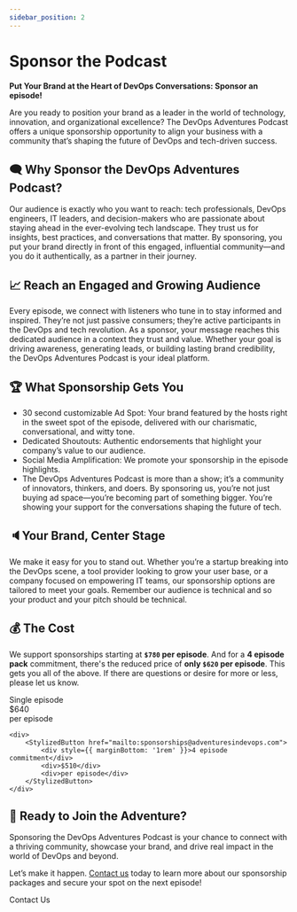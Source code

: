 ```yaml
---
sidebar_position: 2
---
```


# Sponsor the Podcast

**Put Your Brand at the Heart of DevOps Conversations: Sponsor an episode!**

Are you ready to position your brand as a leader in the world of technology, innovation, and organizational excellence? The DevOps Adventures Podcast offers a unique sponsorship opportunity to align your business with a community that’s shaping the future of DevOps and tech-driven success.

## 🗨 Why Sponsor the DevOps Adventures Podcast?
Our audience is exactly who you want to reach: tech professionals, DevOps engineers, IT leaders, and decision-makers who are passionate about staying ahead in the ever-evolving tech landscape. They trust us for insights, best practices, and conversations that matter. By sponsoring, you put your brand directly in front of this engaged, influential community—and you do it authentically, as a partner in their journey.

## 📈 Reach an Engaged and Growing Audience
Every episode, we connect with listeners who tune in to stay informed and inspired. They’re not just passive consumers; they’re active participants in the DevOps and tech revolution. As a sponsor, your message reaches this dedicated audience in a context they trust and value. Whether your goal is driving awareness, generating leads, or building lasting brand credibility, the DevOps Adventures Podcast is your ideal platform.

## 🏆 What Sponsorship Gets You
* 30 second customizable Ad Spot: Your brand featured by the hosts right in the sweet spot of the episode, delivered with our charismatic, conversational, and witty tone.
* Dedicated Shoutouts: Authentic endorsements that highlight your company’s value to our audience.
* Social Media Amplification: We promote your sponsorship in the episode highlights.
* The DevOps Adventures Podcast is more than a show; it’s a community of innovators, thinkers, and doers. By sponsoring us, you’re not just buying ad space—you’re becoming part of something bigger. You’re showing your support for the conversations shaping the future of tech.

## 🔈Your Brand, Center Stage
We make it easy for you to stand out. Whether you’re a startup breaking into the DevOps scene, a tool provider looking to grow your user base, or a company focused on empowering IT teams, our sponsorship options are tailored to meet your goals. Remember our audience is technical and so your product and your pitch should be technical.

## 💰 The Cost

We support sponsorships starting at **`$780` per episode**. And for a **4 episode pack** commitment, there's the reduced price of **only `$620` per episode**. This gets you all of the above. If there are questions or desire for more or less, please let us know.


<div style={{ display: 'flex', width: '100%', justifyContent: 'center' }}>
    <div style={{ paddingRight: '1rem' }}>
        <StylizedButton href="mailto:sponsorships@adventuresindevops.com">
            <div style={{ marginBottom: '1rem' }}>Single episode</div>
            <div>$640</div>
            <div>per episode</div>
        </StylizedButton>
    </div>

    <div>
        <StylizedButton href="mailto:sponsorships@adventuresindevops.com">
            <div style={{ marginBottom: '1rem' }}>4 episode commitment</div>
            <div>$510</div>
            <div>per episode</div>
        </StylizedButton>
    </div>

</div>

## 📍 Ready to Join the Adventure?
Sponsoring the DevOps Adventures Podcast is your chance to connect with a thriving community, showcase your brand, and drive real impact in the world of DevOps and beyond.

Let’s make it happen. [Contact us](mailto:sponsorships@adventuresindevops.com) today to learn more about our sponsorship packages and secure your spot on the next episode!

<StylizedButton href="mailto:sponsorships@adventuresindevops.com">
    Contact Us
</StylizedButton>